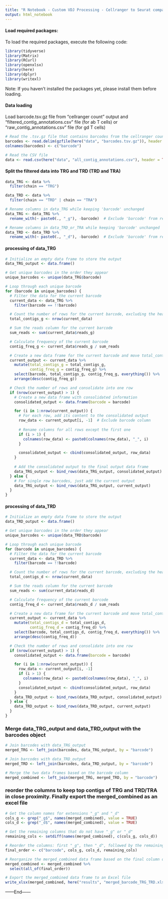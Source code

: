 ```yaml
---
title: "R Notebook - Custom VDJ Processing - Cellranger to Seurat compatible format"
output: html_notebook
---
```


#### Load required packages:
To load the required packages, execute the following code:

```r
library(tidyverse)
library(Matrix)
library(RCurl)
library(openxlsx)
library(here)
library(dplyr)
library(writexl)
```

Note: If you haven't installed the packages yet, please install them before loading.

#### Data loading
Load barcode.tsv.gz file from "cellranger count" output and "filtered_contig_annotations.csv" file (for ab T cells) or "raw_contig_annotations.csv" file (for gd T cells)
```r
# Read the .tsv.gz file that contains barcodes from the cellranger count output
barcodes <- read.delim(gzfile(here("data", "barcodes.tsv.gz")), header = FALSE, stringsAsFactors = FALSE)
colnames(barcodes) <- c("barcode")

# Read the CSV file
data <- read.csv(here("data", "all_contig_annotations.csv"), header = TRUE, stringsAsFactors = FALSE)
```

#### Split the filtered data into TRG and TRD (TRD and TRA)
```r

data_TRG <- data %>%
  filter(chain == "TRG")

data_TRD <- data %>%
  filter(chain == "TRD" | chain == "TRA")

# Rename columns in data_TRG while keeping 'barcode' unchanged
data_TRG <- data_TRG %>%
  rename_with(~ paste0(., "_g"), -barcode)  # Exclude 'barcode' from renaming

# Rename columns in data_TRD_or_TRA while keeping 'barcode' unchanged
data_TRD <- data_TRD %>%
  rename_with(~ paste0(., "_d"), -barcode)  # Exclude 'barcode' from renaming
```

#### processing of data_TRG

```r
# Initialize an empty data frame to store the output
data_TRG_output <- data.frame()

# Get unique barcodes in the order they appear
unique_barcodes <- unique(data_TRG$barcode)

# Loop through each unique barcode
for (barcode in unique_barcodes) {
  # Filter the data for the current barcode
  current_data <- data_TRG %>%
    filter(barcode == !!barcode)

  # Count the number of rows for the current barcode, excluding the header
  total_contigs_g <- nrow(current_data)

  # Sum the reads column for the current barcode
  sum_reads <- sum(current_data$reads_g)

  # Calculate frequency of the current barcode
  contig_freq_g <- current_data$reads_g / sum_reads

  # Create a new data frame for the current barcode and move total_contigs column
  current_output <- current_data %>%
    mutate(total_contigs_g = total_contigs_g,
           contig_freq_g = contig_freq_g) %>%
    select(barcode, total_contigs_g, contig_freq_g, everything()) %>%
    arrange(desc(contig_freq_g))

  # Check the number of rows and consolidate into one row
  if (nrow(current_output) > 1) {
    # Create a new data frame with consolidated information
    consolidated_output <- data.frame(barcode = barcode)

    for (i in 1:nrow(current_output)) {
      # For each row, add its content to the consolidated output
      row_data <- current_output[i, -1]  # Exclude barcode column
      
      # Rename columns for all rows except the first one
      if (i > 1) {
        colnames(row_data) <- paste0(colnames(row_data), "_", i)
      }

      consolidated_output <- cbind(consolidated_output, row_data)
    }
    
    # Add the consolidated output to the final output data frame
    data_TRG_output <- bind_rows(data_TRG_output, consolidated_output)
  } else {
    # For single row barcodes, just add the current output
    data_TRG_output <- bind_rows(data_TRG_output, current_output)
  }
}
```


#### processing of data_TRD

```r
# Initialize an empty data frame to store the output
data_TRD_output <- data.frame()

# Get unique barcodes in the order they appear
unique_barcodes <- unique(data_TRD$barcode)

# Loop through each unique barcode
for (barcode in unique_barcodes) {
  # Filter the data for the current barcode
  current_data <- data_TRD %>%
    filter(barcode == !!barcode)

  # Count the number of rows for the current barcode, excluding the header
  total_contigs_d <- nrow(current_data)

  # Sum the reads column for the current barcode
  sum_reads <- sum(current_data$reads_d)

  # Calculate frequency of the current barcode
  contig_freq_d <- current_data$reads_d / sum_reads

  # Create a new data frame for the current barcode and move total_contigs column
  current_output <- current_data %>%
    mutate(total_contigs_d = total_contigs_d,
           contig_freq_d = contig_freq_d) %>%
    select(barcode, total_contigs_d, contig_freq_d, everything()) %>%
    arrange(desc(contig_freq_d))

  # Check the number of rows and consolidate into one row
  if (nrow(current_output) > 1) {
    consolidated_output <- data.frame(barcode = barcode)

    for (i in 1:nrow(current_output)) {
      row_data <- current_output[i, -1]
      if (i > 1) {
        colnames(row_data) <- paste0(colnames(row_data), "_", i)
      }
      consolidated_output <- cbind(consolidated_output, row_data)
    }
    data_TRD_output <- bind_rows(data_TRD_output, consolidated_output)
  } else {
    data_TRD_output <- bind_rows(data_TRD_output, current_output)
  }
}
```

### Merge data_TRG_output and data_TRD_output with the barcodes object
```r
# Join barcodes with data_TRG_output
merged_TRG <- left_join(barcodes, data_TRG_output, by = "barcode")

# Join barcodes with data_TRD_output
merged_TRD <- left_join(barcodes, data_TRD_output, by = "barcode")

# Merge the two data frames based on the barcode column
merged_combined <- left_join(merged_TRG, merged_TRD, by = "barcode")
```

### reorder the columns to keep top contigs of TRG and TRD/TRA in close proximity. Finally export the merged_combined as an excel file
```r
# Get the column names for extensions "_g" and "_d"
cols_g <- grep("_g$", names(merged_combined), value = TRUE)
cols_d <- grep("_d$", names(merged_combined), value = TRUE)

# Get the remaining columns that do not have "_g" or "_d"
remaining_cols <- setdiff(names(merged_combined), c(cols_g, cols_d))

# Reorder the columns: first "_g", then "_d", followed by the remaining columns
final_order <- c("barcode", cols_g, cols_d, remaining_cols)

# Reorganize the merged_combined data frame based on the final column order
merged_combined <- merged_combined %>%
  select(all_of(final_order))

# Export the merged_combined data frame to an Excel file
write_xlsx(merged_combined, here("results", "merged_barcode_TRG_TRD.xlsx"))
```



------End------